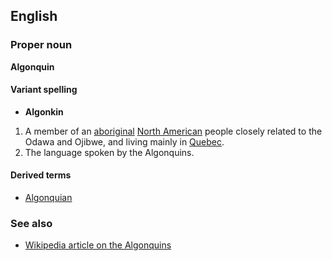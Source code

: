 ==English==
===Proper noun===
'''Algonquin'''

====Variant spelling====
*'''Algonkin'''

#A member of an [[aboriginal]] [[North American]] people closely related to the Odawa and Ojibwe, and living mainly in [[Quebec]].
#The language spoken by the Algonquins.

====Derived terms====
*[[Algonquian]]

===See also===
*[[w:Algonquin|Wikipedia article on the Algonquins]]